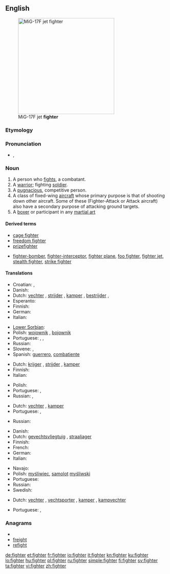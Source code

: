 ==English==
[[Image:MiG-17F Top View.JPG|thumb|right|300px|MiG-17F jet '''fighter''']]

===Etymology===
{{suffix|fight|er}}

===Pronunciation===
* {{a|UK}} {{IPA|/faɪ.tə(ɹ)}}, {{SAMPA|/faI.t@(r)/}}
*: {{rhymes|aɪtə(r)}}

===Noun===
{{en-noun}}

# A person who [[fight]]s, a combatant.
# A [[warrior]]; fighting [[soldier]].
# A [[pugnacious]], competitive person.
# A class of fixed-wing [[aircraft]] whose primary purpose is that of shooting down other aircraft. Some of these (Fighter-Attack or Attack aircraft) also have a secondary purpose of attacking ground targets.
# A [[boxer]] or participant in any [[martial art]]

====Derived terms====
* [[cage fighter]]
* [[freedom fighter]]
* [[prizefighter]]
* {{sense|aircraft}} [[fighter-bomber]], [[fighter-interceptor]], [[fighter plane]], [[foo fighter]], [[fighter jet]], [[stealth fighter]], [[strike fighter]]

====Translations====
{{trans-top|person who fights}}
* Croatian: {{t-|hr|borac|m}},  {{t-|hr|bojovnik|m}}
* Danish: {{t-|da|kriger|c}}
* Dutch: [[vechter]] {{m}}, [[strijder]] {{m}}, [[kamper]] {{m}}, [[bestrijder]] {{m}},  {{t+|nl|bikkel|m}}
* Esperanto: {{t-|eo|batalanto|xs=Esperanto}}
* Finnish: {{t-|fi|taistelija}}
* German: {{t+|de|Kämpfer|m}}
* Italian: {{t-|it|combattente|m|f}}
{{trans-mid}}
* [[Lower Sorbian]]: {{tø|dsb|wójowaŕ|m}}
* Polish: [[wojownik]] {{m}}, [[bojownik]] {{m}}
* Portuguese: {{t|pt|lutador|m}}, {{t|pt|lutadora|f}}, {{t|pt|combatente|m|f}}
* Russian: {{t+|ru|борец|m|tr=boréc}}
* Slovene: {{t-|sl|borec|m|alt=bórec}},  {{t-|sl|borka|f|alt=bórka}}
* Spanish: [[guerrero]], [[combatiente]] {{m}}
{{trans-bottom}}

{{trans-top|warrior}}
* Dutch: [[krijger]] {{m}}, [[strijder]] {{m}}, [[kamper]] {{m}}
* Finnish: {{t+|fi|soturi}}
* Italian: {{t-|it|guerriero|m}}
{{trans-mid}}
* Polish: {{t+|pl|żołnierz|m}}
* Portuguese: {{t|pt|guerreiro|m}}, {{t|pt|guerreira|f}}
* Russian: {{t+|ru|боец|m|tr=bojéc}}, {{t+|ru|воин|m|tr=vóin}}
{{trans-bottom}}

{{trans-top|pugnacious, competetive person}}
* Dutch: [[vechter]] {{m}}, [[kamper]] {{m}}
* Portuguese: {{t|pt|lutador|m}}, {{t|pt|lutadora|f}}
{{trans-mid}}
* Russian: {{t+|ru|боец|m|tr=bojéc}}
{{trans-bottom}}

{{trans-top|aircraft type}}
* Danish: {{t|da|kampfly|n}}
* Dutch: [[gevechtsvliegtuig]] {{n}}, [[straaljager]]
* Finnish: {{t-|fi|hävittäjä}}
* French: {{t+|fr|chasseur}}
* German: {{t+|de|Jäger|m}}
* Italian: {{t+|it|caccia|m}}
{{trans-mid}}
* Navajo: {{tø|nv|chidí naatʼaʼí dilwoʼí}}
* Polish: [[myśliwiec]], [[samolot]] [[myśliwski]] {{m}}
* Portuguese: {{t+|pt|caça}}
* Russian: {{t+|ru|истребитель|m|tr=istrebítel'}}
* Swedish: {{t|sv|jaktflygplan}}
{{trans-bottom}}

{{trans-see|boxer}}

{{trans-top|participant in a martial art}}
* Dutch: [[vechter]] {{m}}, [[vechtsporter]] {{m}}, [[kamper]] {{m}}, [[kampvechter]] {{m}}
{{trans-mid}}
* Portuguese: {{t|pt|lutador|m}}, {{t|pt|lutadora|f}}
{{trans-bottom}}

===Anagrams===
* {{alphagram|efghirt}}
* [[freight#English|freight]]
* [[refight#English|refight]]

[[de:fighter]]
[[et:fighter]]
[[fr:fighter]]
[[io:fighter]]
[[it:fighter]]
[[kn:fighter]]
[[ku:fighter]]
[[lo:fighter]]
[[hu:fighter]]
[[pl:fighter]]
[[ru:fighter]]
[[simple:fighter]]
[[fi:fighter]]
[[sv:fighter]]
[[ta:fighter]]
[[vi:fighter]]
[[zh:fighter]]